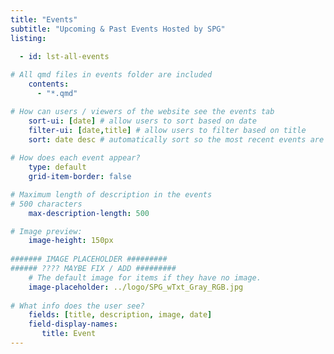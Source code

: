 ```yaml
---
title: "Events"
subtitle: "Upcoming & Past Events Hosted by SPG"
listing:

  - id: lst-all-events
  
# All qmd files in events folder are included
    contents:
      - "*.qmd"

# How can users / viewers of the website see the events tab    
    sort-ui: [date] # allow users to sort based on date
    filter-ui: [date,title] # allow users to filter based on title
    sort: date desc # automatically sort so the most recent events are up-top
  
# How does each event appear?     
    type: default
    grid-item-border: false

# Maximum length of description in the events 
# 500 characters
    max-description-length: 500

# Image preview:
    image-height: 150px
    
####### IMAGE PLACEHOLDER #########
###### ???? MAYBE FIX / ADD #########
    # The default image for items if they have no image.
    image-placeholder: ../logo/SPG_wTxt_Gray_RGB.jpg
    
# What info does the user see? 
    fields: [title, description, image, date]
    field-display-names:
       title: Event
---
```


::: {#lst-all-events}

:::

